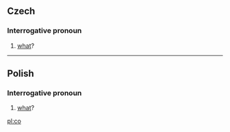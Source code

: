 ==Czech==
===Interrogative pronoun===
#[[what]]?

----
==Polish==
===Interrogative pronoun===
#[[what]]?

[[pl:co]]